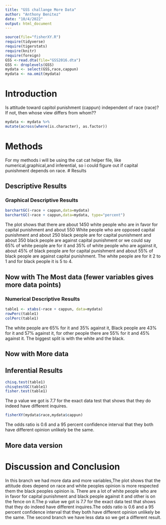 ```yaml
---
title: "GSS challange More Data"
author: "Anthony Benitez"
date: "10/4/2022"
output: html_document
---
```








```r
source(file="fisherXY.R")
require(tidyverse)
require(tigerstats)
require(knitr)
require(foreign)
GSS <-read.dta(file="GSS2016.dta")
GSS <- droplevels(GSS)
mydata <- select(GSS,race,cappun)
mydata <- na.omit(mydata)
```

# Introduction

<!--In this section you explain what you are trying to show.  Where did the data come from?  What is the research or other question you are trying to answer?.  If you skimp in this section expect to be marked down in your grade. Paint a picture of the project a couple of paragraphs is expected!-->

Is attitude toward capitol punishment (cappun) independent of race (race)?
If not, then whose view differs from whom??

```r
mydata <- mydata %>%
mutate(across(where(is.character), as.factor))
```

# Methods

<!--Decide on your methods:  use "variable analysis" or other appropriate descriptors.  Make sure to choose at least one graphical method and at least one numerical method. Discuss what data manipulations may be needed for example subsetting or other binning procedures and what sort of graphical displays and inferential tools will be used!-->
For my methods i will be using the cat cat helper file, like numerical,graphical,and inferential, so i could figure out if capital punishment depends on race.
# Results

<!--Divide this section into two sub-sections:  One for your descriptive  results and one for your inferential results.!-->

## Descriptive Results

### Graphical Descriptive Results

<!--Graphical results here.  Make sure to show your code.  Provide appropriate labels for axes, giving units if possible, and provide a good title for the graph, too.  Use the graphical results to describe the patterns if any that exist in the data as focused toward the research question. Bottom line is to explain the features of the graph that are relevant to conforming or departing to what is expected by your null hypothesis !-->
```r
barchartGC(~race + cappun,data=mydata)
barchartGC(~race + cappun,data=mydata, type="percent")

```

The plot shows that there are about 1450 white people who are in favor for capital punishment and about 550 White people who are opposed capital punishment and about 250 black people are for capital punishment and about 350 black people are against capital punishment or we could say 65% of white people are for it and 35% of white people who are against it, about 45% of black people are for capital punishment and about 55% of black people are against capital punishment. The white people are for it 2 to 1 and for black people it is 5 to 4. 

## Now with The Most data (fewer variables gives more data points)



### Numerical Descriptive Results

<!--Numerical results go here. Use the numerical results to describe the patterns if any that exist in the data as focused toward the research question!-->
```r
table1 <- xtabs(~race + cappun, data=mydata)
rowPerc(table1)
colPerc(table1)
```
The white people are 65% for it and 35% against it, Black people are 43% for it and 57% against it, for other people there are 55% for it and 45% against it. The biggest split is with the white and the black.


## Now with More data



## Inferential Results

<!--State hypothesis clearly.  Make sure your discussion of the inferential test covers all the aspects that the test output produces, such as test statistic, p-value etc.  Make a decision about the null hypothesis, explain the assumptions on which the selected test/procedure was based, and why the chosen procedure satisfys the assumptions and is appropriate to answer the research question!-->
```r
chisq.test(table1)
chisqtestGC(table1)
fisher.test(table1)
```
The p value we got is 7.7 for the exact data test that shows that they do indeed have different inquires. 
```r
fisherXY(mydata$race,mydata$cappun)
```
The odds ratio is 0.6 and a 95 percent confidence interval that they both have different opinion unlikely be the same.

## More data version


# Discussion and Conclusion

<!--Discussion and conclusion here.  If you found a relationship be sure to consider whether the relationship occurs because one of the variavbles causes the other, or whether they perhasps are related for some other reason.  Watch the chapter 6 videos from the GeorgeTown videos collection.!-->
In this branch we had more data and more variables,The plot shows that the attitude does depend on race and white peoples opinion is more respected them the black peoples opinion is. There are a lot of white people who are in favor for capital punishment and black people against it and other is on the fence on it.The p value we got is 7.7 for the exact data test that shows that they do indeed have different inquires.The odds ratio is 0.6 and a 95 percent confidence interval that they both have different opinion unlikely be the same. The second branch we have less data so we get a different result.
